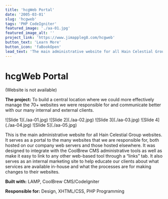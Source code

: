 ```yaml
---
title: 'hcgWeb Portal'
date: '2005-03-01'
slug: 'hcgweb'
tags: 'PHP CodeIgniter'
featured_image: './aa-01.jpg'
featured_image_alt: ''
project_link: 'https://www.jimappleg8.com/hcgweb'
button_text: 'Learn More'
button_icon: 'faBookOpen'
lead_text: 'The main administrative website for all Hain Celestial Group websites. It was designed to integrate with the [Coolbrew](#coolbrew) administrative tools as well as make it easy to link to any other web-based tool through a “links” tab.'
---
```



# hcgWeb Portal

(Website is not available)

**The project:** To build a central location where we could more effectively manage the 70+ websites we were responsible for and communicate better with our many internal and external clients.

<Carousel variant="dark">
  <Carousel.Item>
    ![Slide 1](./aa-01.jpg)
  </Carousel.Item>
  <Carousel.Item>
    ![Slide 2](./aa-02.jpg)
  </Carousel.Item>
  <Carousel.Item>
    ![Slide 3](./aa-03.jpg)
  </Carousel.Item>
  <Carousel.Item>
    ![Slide 4](./aa-04.jpg)
  </Carousel.Item>
  <Carousel.Item>
    ![Slide 5](./aa-05.jpg)
  </Carousel.Item>
</Carousel>

This is the main administrative website for all Hain Celestial Group websites. It serves as a portal to the many websites that we are responsible for, both hosted on our company web servers and those hosted elsewhere. It was designed to integrate with the CoolBrew CMS administrative tools as well as make it easy to link to any other web-based tool through a “links” tab. It also serves as an internal marketing site to help educate our clients about what services are available in-house and what the processes are for making changes to their websites.

**Built with:** LAMP, CoolBrew CMS/CodeIgniter

**Responsible for:** Design, XHTML/CSS, PHP Programming